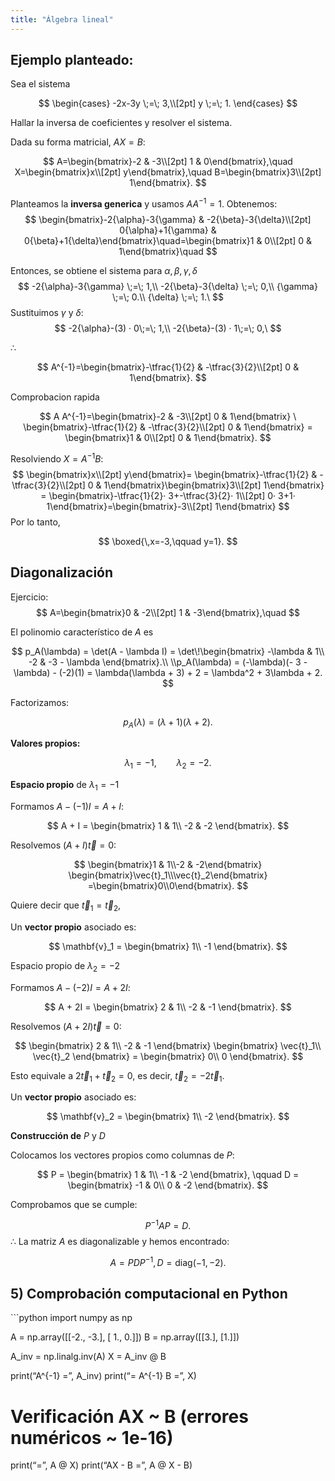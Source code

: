```yaml
---
title: "Álgebra lineal"
---
```


## Ejemplo planteado: 

Sea el sistema

$$
\begin{cases}
-2x-3y \;=\; 3,\\[2pt]
y \;=\; 1.
\end{cases}
$$

Hallar la inversa de coeficientes y resolver el sistema.

Dada su forma matricial,  $AX=B$:

$$
A=\begin{bmatrix}-2 & -3\\[2pt] 1 & 0\end{bmatrix},\quad
X=\begin{bmatrix}x\\[2pt] y\end{bmatrix},\quad
B=\begin{bmatrix}3\\[2pt] 1\end{bmatrix}.
$$

Planteamos la **inversa generica** y usamos $A A^{-1} = 1$. Obtenemos:
$$
\begin{bmatrix}-2{\alpha}-3{\gamma} & -2{\beta}-3{\delta}\\[2pt] 0{\alpha}+1{\gamma} & 0{\beta}+1{\delta}\end{bmatrix}\quad=\begin{bmatrix}1 & 0\\[2pt] 0 & 1\end{bmatrix}\quad
$$

Entonces, se obtiene el sistema para ${\alpha}, {\beta}, {\gamma},{\delta}$
$$
-2{\alpha}-3{\gamma} \;=\; 1,\\
-2{\beta}-3{\delta} \;=\; 0,\\
{\gamma} \;=\; 0.\\
{\delta} \;=\; 1.\
$$
Sustituimos ${\gamma}$ y ${\delta}$:
$$
-2{\alpha}-(3) · 0\;=\; 1,\\
-2{\beta}-(3) · 1\;=\; 0,\
$$

∴

$$
A^{-1}=\begin{bmatrix}-\tfrac{1}{2} & -\tfrac{3}{2}\\[2pt] 0 & 1\end{bmatrix}.
$$

Comprobacion rapida

$$
A A^{-1}=\begin{bmatrix}-2 & -3\\[2pt] 0 & 1\end{bmatrix} \
\begin{bmatrix}-\tfrac{1}{2} & -\tfrac{3}{2}\\[2pt] 0 & 1\end{bmatrix} =
\begin{bmatrix}1 & 0\\[2pt] 0 & 1\end{bmatrix}.
$$

Resolviendo $X=A^{-1}B$:
$$
\begin{bmatrix}x\\[2pt] y\end{bmatrix}=
\begin{bmatrix}-\tfrac{1}{2} & -\tfrac{3}{2}\\[2pt] 0 & 1\end{bmatrix}\begin{bmatrix}3\\[2pt] 1\end{bmatrix}
= \begin{bmatrix}-\tfrac{1}{2}· 3+-\tfrac{3}{2}· 1\\[2pt] 0· 3+1· 1\end{bmatrix}=\begin{bmatrix}-3\\[2pt] 1\end{bmatrix}
$$
Por lo tanto,

$$
\boxed{\,x=-3,\qquad y=1}.
$$

## Diagonalización

Ejercicio:
$$
A=\begin{bmatrix}0 & -2\\[2pt] 1 & -3\end{bmatrix},\quad
$$

El polinomio característico de $A$ es

$$
p_A(\lambda) = \det(A - \lambda I) = 
\det\!\begin{bmatrix}
-\lambda & 1\\
-2 & -3 - \lambda
\end{bmatrix}.\\
\\p_A(\lambda) = (-\lambda)(- 3 -\lambda) - (-2)(1)
= \lambda(\lambda + 3) + 2
= \lambda^2 + 3\lambda + 2.
$$

Factorizamos:

$$
p_A(\lambda) = (\lambda + 1)(\lambda + 2).
$$

**Valores propios: **

$$
\lambda_1 = -1, \qquad \lambda_2 = -2.
$$

**Espacio propio** de $\lambda_1 = -1$

Formamos $A - (-1)I = A + I$:

$$
A + I = 
\begin{bmatrix}
1 & 1\\
-2 & -2
\end{bmatrix}.
$$

Resolvemos $(A + I)$$\vec{t} = 0$:

$$
\begin{bmatrix}1 & 1\\-2 & -2\end{bmatrix}
\begin{bmatrix}\vec{t}_1\\\vec{t}_2\end{bmatrix}
=\begin{bmatrix}0\\0\end{bmatrix}.
$$

Quiere decir que $\vec{t}_1 = \vec{t}_2$,

Un **vector propio** asociado es:

$$
\mathbf{v}_1 =
\begin{bmatrix}
1\\
-1
\end{bmatrix}.
$$

Espacio propio de $\lambda_2 = -2$

Formamos $A - (-2)I = A + 2I$:

$$
A + 2I = 
\begin{bmatrix}
2 & 1\\
-2 & -1
\end{bmatrix}.
$$

Resolvemos $(A + 2I)\vec{t} = 0$:

$$
\begin{bmatrix}
2 & 1\\
-2 & -1
\end{bmatrix}
\begin{bmatrix}
\vec{t}_1\\
\vec{t}_2
\end{bmatrix}
=
\begin{bmatrix}
0\\
0
\end{bmatrix}.
$$

Esto equivale a $2\vec{t}_1 + \vec{t}_2 = 0$, es decir, $\vec{t}_2 = -2\vec{t}_1$.

Un **vector propio** asociado es:

$$
\mathbf{v}_2 =
\begin{bmatrix}
1\\
-2
\end{bmatrix}.
$$

**Construcción de** $P$ y $D$

Colocamos los vectores propios como columnas de $P$:

$$
P =
\begin{bmatrix}
1 & 1\\
-1 & -2
\end{bmatrix},
\qquad
D =
\begin{bmatrix}
-1 & 0\\
0 & -2
\end{bmatrix}.
$$

Comprobamos que se cumple:

$$
P^{-1}AP = D.
$$
∴ La matriz $A$ es diagonalizable y hemos encontrado:

$$
A = P D P^{-1}, D = 
\text{diag}(-1, -2).
$$

## 5) Comprobación computacional en Python

```python
import numpy as np

A = np.array([[-2., -3.],
              [ 1.,  0.]])
B = np.array([[3.],
              [1.]])

A_inv = np.linalg.inv(A)
X = A_inv @ B

print("A^{-1} =\n", A_inv)
print("\nX = A^{-1} B =\n", X)

# Verificación AX ~ B (errores numéricos ~ 1e-16)
print("\nAX =\n", A @ X)
print("\nResiduo AX - B =\n", A @ X - B)